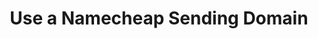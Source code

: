 ---
title: "Use a Namecheap Sending Domain"
description: "Description of your new file."
sidebarTitle: "Namecheap"
---